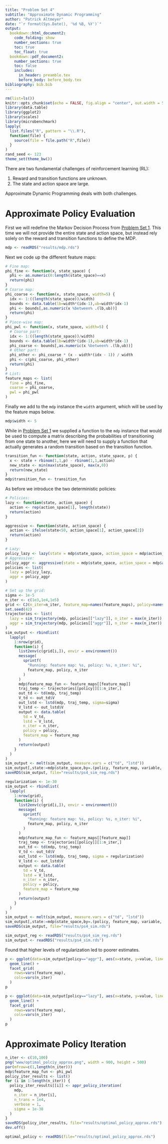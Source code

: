 ```yaml
---
title: "Problem Set 4"
subtitle: "Approximate Dynamic Programming"
author: "Patrick Altmeyer"
date: "`r format(Sys.Date(), '%d %B, %Y')`"
output: 
  bookdown::html_document2:
    code_folding: show
    number_sections: true
    toc: true
    toc_float: true
  bookdown::pdf_document2:
    number_sections: true
    toc: false
    includes:
      in_header: preamble.tex
      before_body: before_body.tex
bibliography: bib.bib
---
```


```r
rm(list=ls())
knitr::opts_chunk$set(echo = FALSE, fig.align = "center", out.width = 500)
library(data.table)
library(ggplot2)
library(scales)
library(microbenchmark)
lapply(
  list.files("R", pattern = "\\.R"),
  function(file) {
    source(file = file.path("R",file))
  }
)
rand_seed <- 123
theme_set(theme_bw())
```

There are two fundamental challenges of reinforcement learning (RL):

1. Reward and transition functions are unknown.
2. The state and action space are large.

Approximate Dynamic Programming deals with both challenges. 

# Approximate Policy Evaluation

First we will redefine the Markov Decision Process from [Problem Set 1](ps1_answers.html). This time we will not provide the entire state and action space, but instead rely solely on the reward and transition functions to define the MDP.

```r
mdp <- readRDS("results/mdp.rds")
```

Next we code up the different feature maps:

```r
# Fine map:
phi_fine <- function(x, state_space) {
  phi <- as.numeric(0:length(state_space)==x)
  return(phi)
}
# Coarse map:
phi_coarse <- function(x, state_space, width=5) {
  idx <- 1:((length(state_space))/width)
  bounds <- data.table(lb=width*(idx-1),ub=width*idx-1)
  phi <- bounds[,as.numeric(x %between% .(lb,ub))]
  return(phi)
}
# Piece-wise map:
phi_pwl <- function(x, state_space, width=5) {
  # Coarse part:
  idx <- 1:((length(state_space))/width)
  bounds <- data.table(lb=width*(idx-1),ub=width*idx-1)
  phi_coarse <- bounds[,as.numeric(x %between% .(lb,ub))]
  # Other part:
  phi_other <- phi_coarse * (x - width*(idx - 1)) / width
  phi <- c(phi_coarse, phi_other)
  return(phi)
}
# List:
feature_maps <- list(
  fine = phi_fine,
  coarse = phi_coarse,
  pwl = phi_pwl
)
```

Finally we add to the `mdp` instance the `width` argument, which will be used by the feature maps below.

```r
mdp$width <- 5
```

While in [Problem Set 1](ps1_answers.html) we supplied a function to the `mdp` instance that would be used to compute a matrix describing the probabilities of transitioning from one state to another, here we will need to supply a function that actually generates a random transition based on the transition function.

```r
transition_fun <- function(state, action, state_space, p) {
  x <- state + rbinom(1,1,p) - rbinom(1,1,action)
  new_state <- min(max(state_space), max(x,0))
  return(new_state)
}
mdp$transition_fun <- transition_fun
```

As before we introduce the two deterministic policies:

```r
# Policies:
lazy <- function(state, action_space) {
  action <- rep(action_space[1], length(state))
  return(action)
}

aggressive <- function(state, action_space) {
  action <- ifelse(state<50, action_space[1], action_space[2])
  return(action)
}
```

```r
# Lazy:
policy_lazy <- lazy(state = mdp$state_space, action_space = mdp$action_space)
# Aggressive:
policy_aggr <- aggressive(state = mdp$state_space, action_space = mdp$action_space)
policies <- list(
  lazy = policy_lazy,
  aggr = policy_aggr
)
```

```r
# Set up the grid:
sigma <- 1e-5
n_iter <- c(1e3,1e4,1e5)
grid <- CJ(n_iter=n_iter, feature_map=names(feature_maps), policy=names(policies))
set.seed(42)
trajectories <- list(
  lazy = sim_trajectory(mdp, policies[["lazy"]], n_iter = max(n_iter)),
  aggr = sim_trajectory(mdp, policies[["aggr"]], n_iter = max(n_iter))
)
sim_output <- rbindlist(
  lapply(
    1:nrow(grid),
    function(i) {
      list2env(c(grid[i,]), envir = environment())
      message(
        sprintf(
          "Running: feature map: %s, policy: %s, n_iter: %i", 
          feature_map, policy, n_iter
        )
      )
      mdp$feature_map_fun <- feature_maps[[feature_map]]
      traj_temp <- trajectories[[policy]][1:n_iter,]
      out_td <- td(mdp, traj_temp)
      V_td <- out_td$V
      out_lstd <- lstd(mdp, traj_temp, sigma=sigma)
      V_lstd <- out_lstd$V
      output <- data.table(
        td = V_td,
        lstd = V_lstd,
        n_iter = n_iter,
        policy = policy,
        feature_map = feature_map
      )
      return(output)
    }
  )
)
sim_output <- melt(sim_output, measure.vars = c("td", "lstd"))
sim_output[,state:=mdp$state_space,by=.(policy, feature_map, variable, n_iter)]
saveRDS(sim_output, file="results/ps4_sim_reg.rds")
```

```r
regularization <- 1e-30 
sim_output <- rbindlist(
  lapply(
    1:nrow(grid),
    function(i) {
      list2env(c(grid[i,]), envir = environment())
      message(
        sprintf(
          "Running: feature map: %s, policy: %s, n_iter: %i", 
          feature_map, policy, n_iter
        )
      )
      mdp$feature_map_fun <- feature_maps[[feature_map]]
      traj_temp <- trajectories[[policy]][1:n_iter,]
      out_td <- td(mdp, traj_temp)
      V_td <- out_td$V
      out_lstd <- lstd(mdp, traj_temp, sigma = regularization)
      V_lstd <- out_lstd$V
      output <- data.table(
        td = V_td,
        lstd = V_lstd,
        n_iter = n_iter,
        policy = policy,
        feature_map = feature_map
      )
      return(output)
    }
  )
)
sim_output <- melt(sim_output, measure.vars = c("td", "lstd"))
sim_output[,state:=mdp$state_space,by=.(policy, feature_map, variable, n_iter)]
saveRDS(sim_output, file="results/ps4_sim.rds")
```


```r
sim_output_reg <- readRDS("results/ps4_sim_reg.rds")
sim_output <- readRDS("results/ps4_sim.rds")
```

Found that higher levels of regularization led to poorer estimates.

```r
p <- ggplot(data=sim_output[policy=="aggr"], aes(x=state, y=value, linetype=variable)) +
  geom_line() +
  facet_grid(
    rows=vars(feature_map),
    cols=vars(n_iter)
  )
p
```

```r
p <- ggplot(data=sim_output[policy=="lazy"], aes(x=state, y=value, linetype=variable)) +
  geom_line() +
  facet_grid(
    rows=vars(feature_map),
    cols=vars(n_iter)
  )
p
```

# Approximate Policy Iteration

```r
n_iter <- c(10,100)
png("www/optimal_polciy_approx.png", width = 900, height = 500)
par(mfrow=c(1,length(n_iter)))
mdp$feature_map_fun <- phi_pwl
policy_iter_results <- list()
for (i in 1:length(n_iter)) {
  policy_iter_results[[i]] <- appr_policy_iteration(
    mdp,
    n_iter = n_iter[i], 
    n_trans = 1e4, 
    verbose = 1,
    sigma = 1e-30
  )
}
saveRDS(policy_iter_results, file="results/optimal_policy_approx.rds")
dev.off()
```

```r
optimal_policy <- readRDS(file="results/optimal_policy_approx.rds")
```


